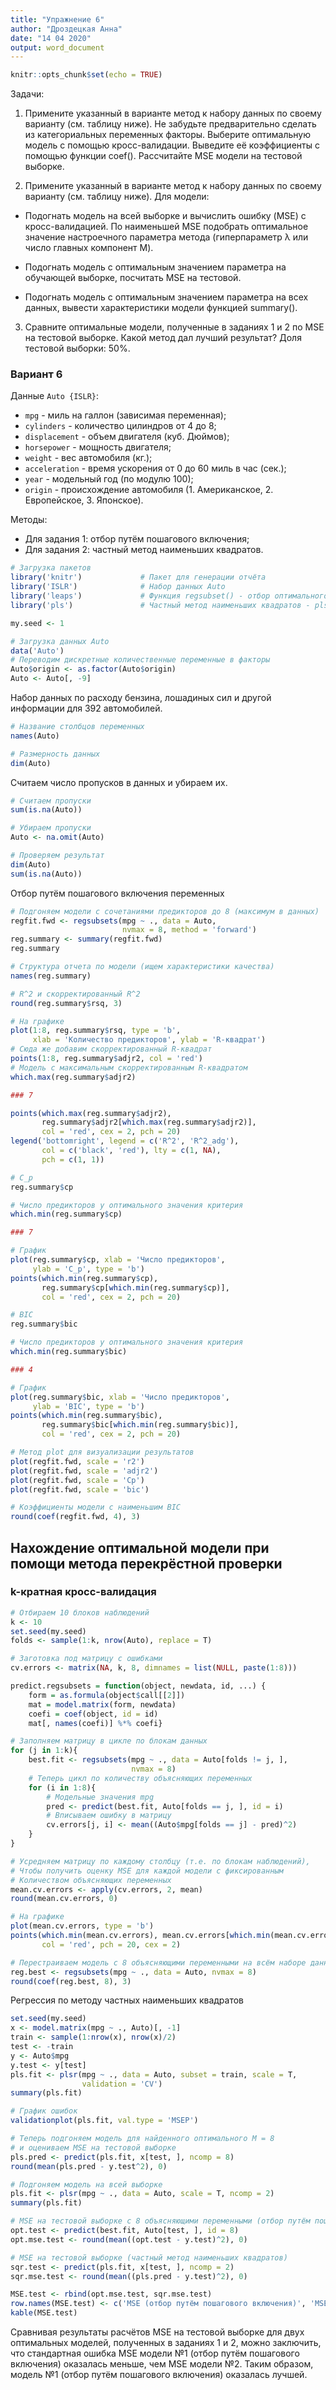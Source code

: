 ---
title: "Упражнение 6"
author: "Дроздецкая Анна"
date: "14 04 2020"
output: word_document
---

```{r setup, include=FALSE}
knitr::opts_chunk$set(echo = TRUE)
```

Задачи:

1. Примените указанный в варианте метод к набору данных по своему варианту (см. таблицу ниже). Не забудьте предварительно сделать из категориальных переменных факторы. Выберите оптимальную модель с помощью кросс-валидации. Выведите её коэффициенты с помощью функции coef(). Рассчитайте MSE модели на тестовой выборке.   

2. Примените указанный в варианте метод к набору данных по своему варианту (см. таблицу ниже). Для модели:   

 - Подогнать модель на всей выборке и вычислить ошибку (MSE) с кросс-валидацией. По наименьшей MSE подобрать оптимальное значение настроечного параметра метода (гиперпараметр λ или число главных компонент M).

 - Подогнать модель с оптимальным значением параметра на обучающей выборке, посчитать MSE на тестовой.   
 
 - Подогнать модель с оптимальным значением параметра на всех данных, вывести характеристики модели функцией summary().    

3. Сравните оптимальные модели, полученные в заданиях 1 и 2 по MSE на тестовой выборке. Какой метод дал лучший результат? Доля тестовой выборки: 50%.   

### Вариант 6

Данные `Auto {ISLR}`:

- `mpg` - миль на галлон (зависимая переменная);
- `cylinders` - количество цилиндров от 4 до 8;
- `displacement` - объем двигателя (куб. Дюймов);
- `horsepower` - мощность двигателя;
- `weight` - вес автомобиля (кг.);
- `acceleration` - время ускорения от 0 до 60 миль в час (сек.);
- `year` - модельный год (по модулю 100);
- `origin` - происхождение автомобиля (1. Американское, 2. Европейское, 3. Японское).

Методы:

- Для задания 1: отбор путём пошагового включения;
- Для задания 2: частный метод наименьших квадратов.

```{r Данные и пакеты, warning = F, message = F}
# Загрузка пакетов
library('knitr')             # Пакет для генерации отчёта
library('ISLR')              # Набор данных Auto
library('leaps')             # Функция regsubset() - отбор оптимального подмножества переменных
library('pls')               # Частный метод наименьших квадратов - pls()

my.seed <- 1

# Загрузка данных Auto
data('Auto')
# Переводим дискретные количественные переменные в факторы
Auto$origin <- as.factor(Auto$origin)
Auto <- Auto[, -9]
```

Набор данных по расходу бензина, лошадиных сил и другой информации для 392 автомобилей.

```{r}
# Название столбцов переменных
names(Auto)

# Размерность данных
dim(Auto)
```

Считаем число пропусков в данных и убираем их.   

```{r}
# Считаем пропуски
sum(is.na(Auto))

# Убираем пропуски
Auto <- na.omit(Auto)

# Проверяем результат
dim(Auto)
sum(is.na(Auto))
```

Отбор путём пошагового включения переменных

```{r}
# Подгоняем модели с сочетаниями предикторов до 8 (максимум в данных)
regfit.fwd <- regsubsets(mpg ~ ., data = Auto,
                         nvmax = 8, method = 'forward')
reg.summary <- summary(regfit.fwd)
reg.summary

# Структура отчета по модели (ищем характеристики качества)
names(reg.summary)

# R^2 и скорректированный R^2
round(reg.summary$rsq, 3)

# На графике
plot(1:8, reg.summary$rsq, type = 'b',
     xlab = 'Количество предикторов', ylab = 'R-квадрат')
# Сюда же добавим скорректированный R-квадрат
points(1:8, reg.summary$adjr2, col = 'red')
# Модель с максимальным скорректированным R-квадратом
which.max(reg.summary$adjr2)

### 7

points(which.max(reg.summary$adjr2),
       reg.summary$adjr2[which.max(reg.summary$adjr2)],
       col = 'red', cex = 2, pch = 20)
legend('bottomright', legend = c('R^2', 'R^2_adg'),
       col = c('black', 'red'), lty = c(1, NA),
       pch = c(1, 1))

# C_p
reg.summary$cp

# Число предикторов у оптимального значения критерия
which.min(reg.summary$cp)

### 7

# График
plot(reg.summary$cp, xlab = 'Число предикторов',
     ylab = 'C_p', type = 'b')
points(which.min(reg.summary$cp),
       reg.summary$cp[which.min(reg.summary$cp)],
       col = 'red', cex = 2, pch = 20)

# BIC
reg.summary$bic

# Число предикторов у оптимального значения критерия
which.min(reg.summary$bic)

### 4

# График
plot(reg.summary$bic, xlab = 'Число предикторов',
     ylab = 'BIC', type = 'b')
points(which.min(reg.summary$bic),
       reg.summary$bic[which.min(reg.summary$bic)],
       col = 'red', cex = 2, pch = 20)

# Метод plot для визуализации результатов
plot(regfit.fwd, scale = 'r2')
plot(regfit.fwd, scale = 'adjr2')
plot(regfit.fwd, scale = 'Cp')
plot(regfit.fwd, scale = 'bic')

# Коэффициенты модели с наименьшим BIC
round(coef(regfit.fwd, 4), 3)
```

## Нахождение оптимальной модели  при помощи метода перекрёстной проверки 

### k-кратная кросс-валидация  

```{r}
# Отбираем 10 блоков наблюдений
k <- 10
set.seed(my.seed)
folds <- sample(1:k, nrow(Auto), replace = T)

# Заготовка под матрицу с ошибками
cv.errors <- matrix(NA, k, 8, dimnames = list(NULL, paste(1:8)))

predict.regsubsets = function(object, newdata, id, ...) {
    form = as.formula(object$call[[2]])
    mat = model.matrix(form, newdata)
    coefi = coef(object, id = id)
    mat[, names(coefi)] %*% coefi}

# Заполняем матрицу в цикле по блокам данных
for (j in 1:k){
    best.fit <- regsubsets(mpg ~ ., data = Auto[folds != j, ],
                           nvmax = 8)
    # Теперь цикл по количеству объясняющих переменных
    for (i in 1:8){
        # Модельные значения mpg
        pred <- predict(best.fit, Auto[folds == j, ], id = i)
        # Вписываем ошибку в матрицу
        cv.errors[j, i] <- mean((Auto$mpg[folds == j] - pred)^2)
    }
}

# Усредняем матрицу по каждому столбцу (т.е. по блокам наблюдений), 
# Чтобы получить оценку MSE для каждой модели с фиксированным 
# Количеством объясняющих переменных
mean.cv.errors <- apply(cv.errors, 2, mean)
round(mean.cv.errors, 0)

# На графике
plot(mean.cv.errors, type = 'b')
points(which.min(mean.cv.errors), mean.cv.errors[which.min(mean.cv.errors)],
       col = 'red', pch = 20, cex = 2)

# Перестраиваем модель с 8 объясняющими переменными на всём наборе данных
reg.best <- regsubsets(mpg ~ ., data = Auto, nvmax = 8)
round(coef(reg.best, 8), 3)
```

Регрессия по методу частных наименьших квадратов

```{r}
set.seed(my.seed)
x <- model.matrix(mpg ~ ., Auto)[, -1]
train <- sample(1:nrow(x), nrow(x)/2)
test <- -train
y <- Auto$mpg
y.test <- y[test]
pls.fit <- plsr(mpg ~ ., data = Auto, subset = train, scale = T,
                validation = 'CV')
summary(pls.fit)

# График ошибок
validationplot(pls.fit, val.type = 'MSEP')

# Теперь подгоняем модель для найденного оптимального M = 8
# и оцениваем MSE на тестовой выборке
pls.pred <- predict(pls.fit, x[test, ], ncomp = 8)
round(mean(pls.pred - y.test^2), 0)

# Подгоняем модель на всей выборке
pls.fit <- plsr(mpg ~ ., data = Auto, scale = T, ncomp = 2)
summary(pls.fit)
```

```{r}
# MSE на тестовой выборке с 8 объясняющими переменными (отбор путём пошагового включения)
opt.test <- predict(best.fit, Auto[test, ], id = 8)
opt.mse.test <- round(mean((opt.test - y.test)^2), 0)

# MSE на тестовой выборке (частный метод наименьших квадратов)
sqr.test <- predict(pls.fit, x[test, ], ncomp = 2)
sqr.mse.test <- round(mean((pls.pred - y.test)^2), 0)

MSE.test <- rbind(opt.mse.test, sqr.mse.test)
row.names(MSE.test) <- c('MSE (отбор путём пошагового включения)', 'MSE (частный метод наименьших квадратов)')
kable(MSE.test)
```

Сравнивая результаты расчётов MSE на тестовой выборке для двух оптимальных моделей, полученных в заданиях 1 и 2, можно заключить, что стандартная ошибка MSE модели №1 (отбор путём пошагового включения) оказалась меньше, чем MSE модели №2. Таким образом, модель №1 (отбор путём пошагового включения) оказалась лучшей.

